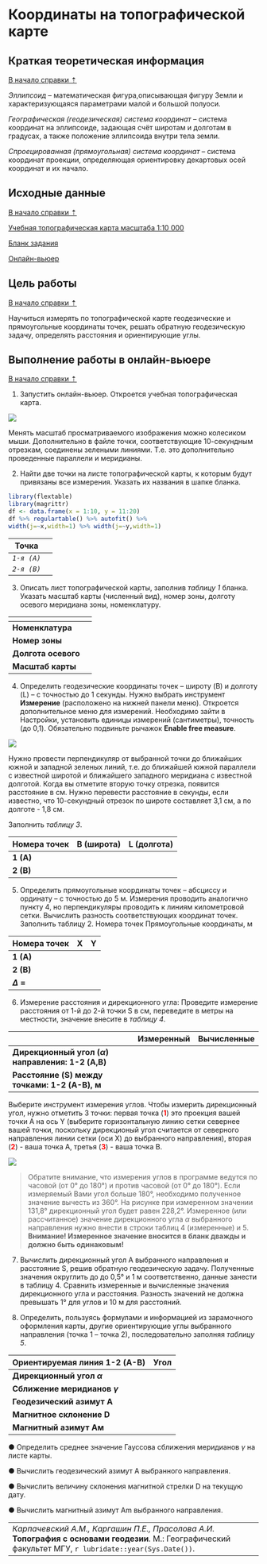 # Координаты на топографической карте {#coordinates}

## Краткая теоретическая информация {#coordinates-theory}
[В начало справки ⇡](#coordinates)

*Эллипсоид* – математическая фигура,описывающая фигуру Земли и характеризующаяся параметрами малой и большой полуоси.

*Географическая (геодезическая) система координат* – система координат на эллипсоиде, задающая счёт широтам и долготам в градусах, а также положение эллипсоида внутри тела земли.

*Спроецированная (прямоугольная) система координат* – система координат проекции, определяющая ориентировку декартовых осей координат и их начало.

## Исходные данные {#coordinates-data}
[В начало справки ⇡](#coordinates)

[Учебная топографическая карта масштаба 1:10 000](https://disk.yandex.ru/i/6OLWDuRwV85cuA){target="_blank"}

[Бланк задания](https://disk.yandex.ru/i/UrzUS6kVB7vwgg){target="_blank"}

[Онлайн-вьюер](https://autode.sk/31q2BNi){target="_blank"}

## Цель работы {#coordinates-task}
[В начало справки ⇡](#coordinates)

Научиться измерять по топографической карте геодезические и прямоугольные координаты точек, решать обратную геодезическую задачу, определять расстояния и ориентирующие углы.

## Выполнение работы в онлайн-вьюере {#coordinates-workflow}
[В начало справки ⇡](#coordinates)

1.	Запустить онлайн-вьюер. Откроется учебная топографическая карта.

![](images/Coordinates/DWG_View.png)
 
Менять масштаб просматриваемого изображения можно колесиком мыши. Дополнительно в файле точки, соответствующие 10-секундным отрезкам, соединены зелеными линиями. Т.е. это дополнительно проведенные параллели и меридианы.

2.	Найти две точки на листе топографической карты, к которым будут привязаны все измерения. Указать их названия в шапке бланка.

```r
library(flextable)
library(magrittr)
df <- data.frame(x = 1:10, y = 11:20)
df %>% regulartable() %>% autofit() %>% 
width(j=~x,width=1) %>% width(j=~y,width=1)
```

  Точка     |<!-- --> 
------------|-------
*`1-я (A)`* | 
*`2-я (B)`* | 
 
3.	Описать лист топографической карты, заполнив *таблицу 1* бланка. Указать масштаб карты (численный вид), номер зоны, долготу осевого меридиана зоны, номенклатуру.

  <!-- -->          |<!-- --> 
--------------------|---------
**Номенклатура**    |
**Номер зоны**      |
**Долгота осевого** |
**Масштаб карты**   |

4.	Определить геодезические координаты точек – широту (B) и долготу (L) – с точностью до 1 секунды. Нужно выбрать инструмент **Измерение** (расположено на нижней панели меню).  Откроется дополнительное меню для измерений. Необходимо зайти в Настройки, установить единицы измерений (сантиметры), точность (до 0,1). Обязательно подвиньте рычажок **Enable free measure**.

![](images/Coordinates/Measure.png)
 
Нужно провести перпендикуляр от выбранной точки до ближайших южной и западной зеленых линий, т.е. до ближайшей южной параллели с известной широтой и ближайшего западного меридиана с известной долготой. Когда вы отметите вторую точку отрезка, появится расстояние в см. Нужно перевести расстояние в секунды, если известно, что 10-секундный отрезок по широте составляет 3,1 см, а по долготе - 1,8 см.

Заполнить *таблицу 3*.

  Номера точек  | B (широта) |  L (долгота)
----------------|------------|---
**1 (A)**       |            |
**2 (B)**       |            |

5.	Определить прямоугольные координаты точек – абсциссу и ординату – с точностью до 5 м. 
Измерения проводить аналогично пункту 4, но перпендикуляры проводить к линиям километровой сетки. Вычислить разность соответствующих координат точек. Заполнить таблицу 2.
Номера точек	Прямоугольные координаты, м

  Номера точек         | X | Y
-----------------------|---|---
**1 (A)**              |   |
**2 (B)**              |   |
**$\Delta$ =**         |   |

6.	Измерение расстояния и дирекционного угла:
Проведите измерение расстояния от 1-й до 2-й точки S в см, переведите в метры на местности, значение внесите в *таблицу 4*.

  <!-- -->                                               | Измеренный |  Вычисленные
---------------------------------------------------------|------------|------------
**Дирекционный угол ($\alpha$) направления: 1-2 (A,B)**  |            |
**Расстояние (S) между точками: 1-2 (A-B), м**           |            |

Выберите инструмент измерения углов. Чтобы измерить дирекционный угол, нужно отметить 3 точки: первая точка (<span style="color:red">**1**</span>) это проекция вашей точки A на ось Y (выберите горизонтальную линию сетки севернее вашей точки, поскольку дирекционый угол считается от северного направления линии сетки (оси Х) до выбранного направления), вторая (<span style="color:red">**2**</span>) - ваша точка А, третья (<span style="color:red">**3**</span>) - ваша точка В.

![](images/Coordinates/Angles.png)

>Обратите внимание, что измерения углов в программе ведутся по часовой (от 0° до 180°) и против часовой (от 0° до 180°). Если измеряемый Вами угол больше 180°, необходимо полученное значение вычесть из 360°. На рисунке при измеренном значении 131,8° дирекционный угол будет равен 228,2°. Измеренное (или рассчитанное) значение дирекционного угла $\alpha$ выбранного направления нужно внести в строки таблиц 4 (измеренные) и 5.
**Внимание! Измеренное значение вносится в бланк дважды и должно быть одинаковым!**

7.	Вычислить дирекционный угол А выбранного направления и расстояние S, решив обратную геодезическую задачу. Полученные значения округлить до до 0,5° и 1 м соответственно, данные занести в таблицу 4. Сравнить измеренные и вычисленные значения дирекционного угла и расстояния. Разность значений не должна превышать 1° для углов и 10 м для расстояний.

8.	Определить, пользуясь формулами и информацией из зарамочного оформления карты, другие ориентирующие углы выбранного направления (точка 1 – точка 2), последовательно заполняя *таблицу 5*.

  Ориентируемая линия	1-2 (A-B)  | Угол
---------------------------------|---
**Дирекционный угол $\alpha$**   |   
**Сближение меридианов $\gamma$**|   
**Геодезический азимут A**       |   
**Магнитное склонение	D**        |   
**Магнитный азимут	Aм**         |   

●	Определить среднее значение Гауссова сближения меридианов $\gamma$ на листе карты.

●	Вычислить геодезический азимут А выбранного направления.

●	Вычислить величину склонения магнитной стрелки D на текущую дату.

●	Вычислить магнитный азимут Am выбранного направления.



----
*Карпачевский А.М., Каргашин П.Е., Прасолова А.И.* **Топография с основами геодезии**. М.: Географический факультет МГУ, `r lubridate::year(Sys.Date())`.
----